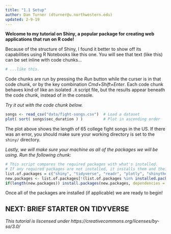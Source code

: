 ```yaml
---
title: "1.1 Setup"
author: Dan Turner (dturner@u.northwestern.edu)
updated: 2-9-19
---
```


**Welcome to my tutorial on Shiny, a popular package for creating web applications that run on R code!**

Because of the structure of Shiny, I found it better to show off its capabilities using R Notebooks like this one. You will see that text (like this) can be set inline with code chunks...
```r
# ...like this.
```

Code chunks are run by pressing the *Run* button while the curser is in that code chunk, or by the key combination *Cmd+Shift+Enter*. Each code chunk behaves kind of like an isolated `.R` script file, but the results appear beneath the code chunk, instead of in the console.

*Try it out with the code chunk below.*

```r
songs <- read_csv("data/fight-songs.csv")  # Load a dataset
plot( sort( songs$sec_duration ) )         # Plot in ascending order
```

The plot above shows the length of 65 college fight songs in the US. If there was an error, you should make sure your working directory is set to the `shiny/` directory.

*Lastly, we will make sure your machine as all of the packages we will be using. Run the following chunk:*
```r

# This script compares the required packages with what's installed.
# If any required packages are not installed, it installs them and their dependencies.
list.of.packages = c("shiny", "tidyverse", "readr", "plotly", "shinythemes", "lme4", "rsconnect")
new.packages <- list.of.packages[!(list.of.packages %in% installed.packages()[,"Package"])]
if(length(new.packages)) install.packages(new.packages, dependencies = TRUE)

```

Once all of the packages are installed (if applicable) we are ready to begin!

## NEXT: BRIEF STARTER ON TIDYVERSE

*This tutorial is liscensed under https://creativecommons.org/licenses/by-sa/3.0/*
